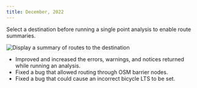 ```yaml
---
title: December, 2022
---
```



Select a destination before running a single point analysis to enable route summaries. 

<Image
  src='/img/route-summaries.png'
  alt='Display a summary of routes to the destination'
/>

- Improved and increased the errors, warnings, and notices returned while running an analysis.
- Fixed a bug that allowed routing through OSM barrier nodes.
- Fixed a bug that could cause an incorrect bicycle LTS to be set.
